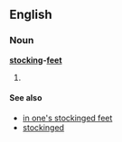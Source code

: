 ==English==
===Noun===
'''[[stocking]]-[[feet]]'''
#{{plural of|stocking-foot}}

====See also====
*[[in one's stockinged feet]]
*[[stockinged]]